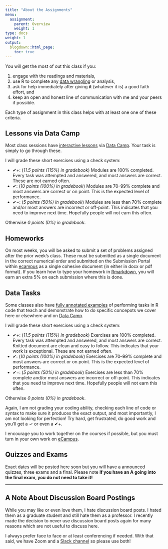 ```yaml
---
title: "About the Assignments"
menu:
  assignment:
    parent: Overview
    weight: 1
type: docs
weight: 1
output:
  blogdown::html_page:
    toc: true
---
```


You will get the most of out this class if you:

1. engage with the readings and materials,
2. use R to complete any [data wrangling](https://en.wikipedia.org/wiki/Data_wrangling){target="_blank"} or analysis,
3. ask for help immediately after giving **it** (whatever it is) a good faith effort, and
4. keep an open and honest line of communication with me and your peers if possible.

Each type of assignment in this class helps with at least one one of these criteria.

## Lessons via Data Camp

Most class sessions have [interactive lessons](/lesson/) via [Data Camp](https://www.datacamp.com/). Your task is simply to go through these. 

I will grade these short exercises using a check system:

- ✔+: (*11.5 points (115%) in gradebook*) Modules are 100% completed. Every task was attempted and answered, and most answers are correct. These are not earned often.
- ✔: (*10 points (100%) in gradebook*) Modules are 70–99% complete and most answers are correct or on point. This is the expected level of performance.
- ✔−: (*5 points (50%) in gradebook*) Modules are less than 70% complete and/or most answers are incorrect or off-point. This indicates that you need to improve next time. Hopefully people will not earn this often.

Otherwise *0 points (0%) in gradebook*.

## Homeworks
On most weeks, you will be asked to submit a set of problems assigned after the prior week's class. These must be submitted as a single document in the correct numerical order and submitted on the Submission Portal within  [ecampus](https://ecampus.wvu.edu/){target="_blank"} as a single cohesive document (in either in docx or pdf format). If you learn how to type your homework in [Rmarkdown](https://rmarkdown.rstudio.com/){target="_blank"}, you will earn an extra 5% on each submission where this is done.

## Data Tasks

Some classes also have [fully annotated examples](/example/) of performing tasks in R code that teach and demonstrate how to do specific concepots we cover here or elsewhere and on [Data Camp](https://www.datacamp.com/){target="_blank"}.

I will grade these short exercises using a check system:

- ✔+: (*11.5 points (115%) in gradebook*) Exercises are 100% completed. Every task was attempted and answered, and most answers are correct. Knitted document are clean and easy to follow. This indicates that your work is exceptional. These are not earned often.
- ✔: (*10 points (100%) in gradebook*) Exercises are 70–99% complete and most answers are correct or on point. This is the expected level of performance.
- ✔−: (*5 points (50%) in gradebook*) Exercises are less than 70% complete and/or most answers are incorrect or off-point. This indicates that you need to improve next time. Hopefully people will not earn this often.

Otherwise *0 points (0%) in gradebook*.

Again, I am not grading your coding ability, checking each line of code or syntax to make sure it produces the exact output, and most importantly, I am not looking for perfection! Try hard, get frustrated, do good work and you'll get a ✓ or even a ✔+.

I encourage you to work together on the courses if possible, but you must turn in your own work on [eCampus](https://ecampus.wvu.edu){target="_blank"}.

## Quizzes and Exams

Exact dates will be posted here soon but you will have a announced quizzes, three exams and a final. Please note **if you have an A going into the final exam, you do not need to take it!**

<hr />

## A Note About Discussion Board Postings

While you may like or even love them, I hate discussion board posts. I hated them as a graduate student and still hate them as a professor. I recently made the decision to never use discussion board posts again for many reasons which are not useful to discuss here.

I always prefer face to face or at least conferencing if needed. With that said, we have Zoom and a [Slack channel](https:/2020edp613.slack.com) so please use both! 
